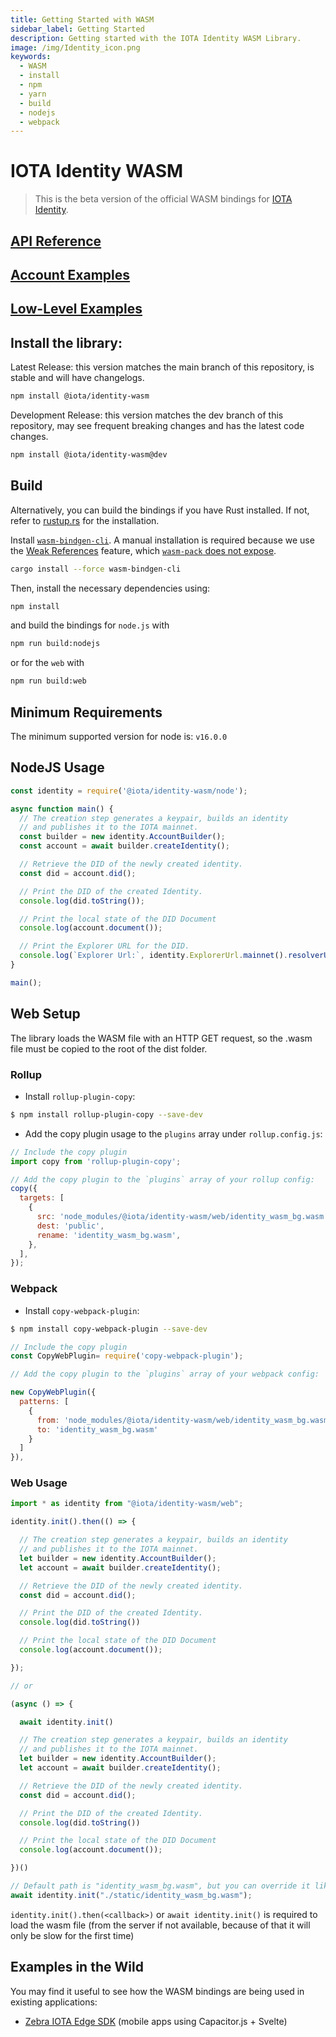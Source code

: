 ```yaml
---
title: Getting Started with WASM
sidebar_label: Getting Started
description: Getting started with the IOTA Identity WASM Library.
image: /img/Identity_icon.png
keywords:
  - WASM
  - install
  - npm
  - yarn
  - build
  - nodejs
  - webpack
---
```


# IOTA Identity WASM

> This is the beta version of the official WASM bindings for [IOTA Identity](https://github.com/iotaledger/identity.rs).

## [API Reference](https://wiki.iota.org/identity.rs/libraries/wasm/api_reference)

## [Account Examples](https://github.com/iotaledger/identity.rs/blob/support/v0.6/bindings/wasm/examples-account/README.md)

## [Low-Level Examples](https://github.com/iotaledger/identity.rs/blob/support/v0.6/bindings/wasm/examples/README.md)

## Install the library:

Latest Release: this version matches the main branch of this repository, is stable and will have changelogs.

```bash
npm install @iota/identity-wasm
```

Development Release: this version matches the dev branch of this repository, may see frequent breaking changes and has the latest code changes.

```bash
npm install @iota/identity-wasm@dev
```

## Build

Alternatively, you can build the bindings if you have Rust installed. If not, refer to [rustup.rs](https://rustup.rs) for the installation.

Install [`wasm-bindgen-cli`](https://github.com/rustwasm/wasm-bindgen). A manual installation is required because we use the [Weak References](https://rustwasm.github.io/wasm-bindgen/reference/weak-references.html) feature, which [`wasm-pack` does not expose](https://github.com/rustwasm/wasm-pack/issues/930).

```bash
cargo install --force wasm-bindgen-cli
```

Then, install the necessary dependencies using:

```bash
npm install
```

and build the bindings for `node.js` with

```bash
npm run build:nodejs
```

or for the `web` with

```bash
npm run build:web
```

## Minimum Requirements

The minimum supported version for node is: `v16.0.0`

## NodeJS Usage

<!--
Test this example using https://github.com/anko/txm: `txm README.md`

Replace imports with local paths for txm:
!test program
cat \
| sed -e "s#require('@iota/identity-wasm/node')#require('./node/identity_wasm.js')#" \
| node
-->
<!-- !test check Nodejs Example -->

```javascript
const identity = require('@iota/identity-wasm/node');

async function main() {
  // The creation step generates a keypair, builds an identity
  // and publishes it to the IOTA mainnet.
  const builder = new identity.AccountBuilder();
  const account = await builder.createIdentity();

  // Retrieve the DID of the newly created identity.
  const did = account.did();

  // Print the DID of the created Identity.
  console.log(did.toString());

  // Print the local state of the DID Document
  console.log(account.document());

  // Print the Explorer URL for the DID.
  console.log(`Explorer Url:`, identity.ExplorerUrl.mainnet().resolverUrl(did));
}

main();
```

## Web Setup

The library loads the WASM file with an HTTP GET request, so the .wasm file must be copied to the root of the dist folder.

### Rollup

- Install `rollup-plugin-copy`:

```bash
$ npm install rollup-plugin-copy --save-dev
```

- Add the copy plugin usage to the `plugins` array under `rollup.config.js`:

```js
// Include the copy plugin
import copy from 'rollup-plugin-copy';

// Add the copy plugin to the `plugins` array of your rollup config:
copy({
  targets: [
    {
      src: 'node_modules/@iota/identity-wasm/web/identity_wasm_bg.wasm',
      dest: 'public',
      rename: 'identity_wasm_bg.wasm',
    },
  ],
});
```

### Webpack

- Install `copy-webpack-plugin`:

```bash
$ npm install copy-webpack-plugin --save-dev
```

```js
// Include the copy plugin
const CopyWebPlugin= require('copy-webpack-plugin');

// Add the copy plugin to the `plugins` array of your webpack config:

new CopyWebPlugin({
  patterns: [
    {
      from: 'node_modules/@iota/identity-wasm/web/identity_wasm_bg.wasm',
      to: 'identity_wasm_bg.wasm'
    }
  ]
}),
```

### Web Usage

```js
import * as identity from "@iota/identity-wasm/web";

identity.init().then(() => {

  // The creation step generates a keypair, builds an identity
  // and publishes it to the IOTA mainnet.
  let builder = new identity.AccountBuilder();
  let account = await builder.createIdentity();

  // Retrieve the DID of the newly created identity.
  const did = account.did();

  // Print the DID of the created Identity.
  console.log(did.toString())

  // Print the local state of the DID Document
  console.log(account.document());

});

// or

(async () => {

  await identity.init()

  // The creation step generates a keypair, builds an identity
  // and publishes it to the IOTA mainnet.
  let builder = new identity.AccountBuilder();
  let account = await builder.createIdentity();

  // Retrieve the DID of the newly created identity.
  const did = account.did();

  // Print the DID of the created Identity.
  console.log(did.toString())

  // Print the local state of the DID Document
  console.log(account.document());

})()

// Default path is "identity_wasm_bg.wasm", but you can override it like this
await identity.init("./static/identity_wasm_bg.wasm");
```

`identity.init().then(<callback>)` or `await identity.init()` is required to load the wasm file (from the server if not available, because of that it will only be slow for the first time)

## Examples in the Wild

You may find it useful to see how the WASM bindings are being used in existing applications:

- [Zebra IOTA Edge SDK](https://github.com/ZebraDevs/Zebra-Iota-Edge-SDK) (mobile apps using Capacitor.js + Svelte)
